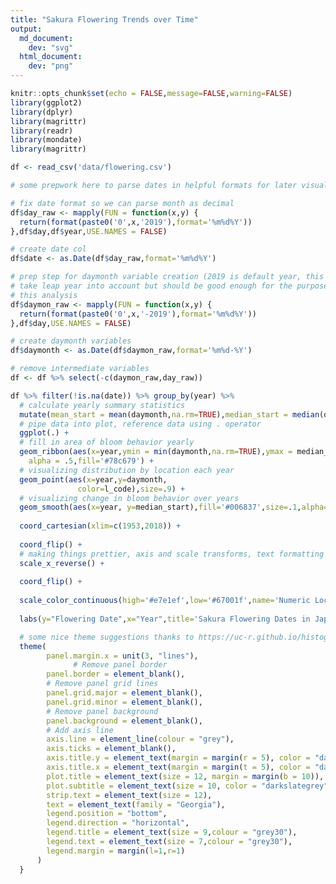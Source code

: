 ```yaml
---
title: "Sakura Flowering Trends over Time"
output: 
  md_document:
    dev: "svg"
  html_document:
    dev: "png"
---
```


```r
knitr::opts_chunk$set(echo = FALSE,message=FALSE,warning=FALSE)
library(ggplot2)
library(dplyr)
library(magrittr)
library(readr)
library(mondate)
library(magrittr)

df <- read_csv('data/flowering.csv')

```

```r
# some prepwork here to parse dates in helpful formats for later visualization

# fix date format so we can parse month as decimal
df$day_raw <- mapply(FUN = function(x,y) {
  return(format(paste0('0',x,'2019'),format='%m%d%Y'))
},df$day,df$year,USE.NAMES = FALSE) 

# create date col
df$date <- as.Date(df$day_raw,format='%m%d%Y')

# prep step for daymonth variable creation (2019 is default year, this doesn't
# take leap year into account but should be good enough for the purpose of 
# this analysis
df$daymon_raw <- mapply(FUN = function(x,y) {
  return(format(paste0('0',x,'-2019'),format='%m%d%Y'))
},df$day,USE.NAMES = FALSE) 

# create daymonth variables
df$daymonth <- as.Date(df$daymon_raw,format='%m%d-%Y')

# remove intermediate variables
df <- df %>% select(-c(daymon_raw,day_raw))
```

```r
df %>% filter(!is.na(date)) %>% group_by(year) %>%
  # calculate yearly summary statistics
  mutate(mean_start = mean(daymonth,na.rm=TRUE),median_start = median(daymonth,na.rm = TRUE)) %>% {
  # pipe data into plot, reference data using . operator
  ggplot(.) +
  # fill in area of bloom behavior yearly
  geom_ribbon(aes(x=year,ymin = min(daymonth,na.rm=TRUE),ymax = median_start),
    alpha = .5,fill='#78c679') +
  # visualizing distribution by location each year
  geom_point(aes(x=year,y=daymonth,
               color=l_code),size=.9) + 
  # visualizing change in bloom behavior over years
  geom_smooth(aes(x=year, y=median_start),fill='#006837',size=.1,alpha=1) +
      
  coord_cartesian(xlim=c(1953,2018)) +
      
  coord_flip() +
  # making things prettier, axis and scale transforms, text formatting
  scale_x_reverse() + 
      
  coord_flip() + 
      
  scale_color_continuous(high='#e7e1ef',low='#67001f',name='Numeric Location Code') +
      
  labs(y="Flowering Date",x="Year",title='Sakura Flowering Dates in Japan: 1953 to 2018',subtitle="Median flowering date of Japan's cherry blossoms is earlier in recent years") +

  # some nice theme suggestions thanks to https://uc-r.github.io/histograms
  theme(
        panel.margin.x = unit(3, "lines"),
              # Remove panel border
        panel.border = element_blank(),  
        # Remove panel grid lines
        panel.grid.major = element_blank(),
        panel.grid.minor = element_blank(),
        # Remove panel background
        panel.background = element_blank(),
        # Add axis line
        axis.line = element_line(colour = "grey"),
        axis.ticks = element_blank(),
        axis.title.y = element_text(margin = margin(r = 5), color = "darkslategrey"),
        axis.title.x = element_text(margin = margin(t = 5), color = "darkslategrey"),
        plot.title = element_text(size = 12, margin = margin(b = 10)),
        plot.subtitle = element_text(size = 10, color = "darkslategrey", margin = margin(b = 15)),
        strip.text = element_text(size = 12),
        text = element_text(family = "Georgia"),
        legend.position = "bottom",
        legend.direction = "horizontal",
        legend.title = element_text(size = 9,colour = "grey30"),
        legend.text = element_text(size = 7,colour = "grey30"),
        legend.margin = margin(l=1,r=1)
      )
  }
```
